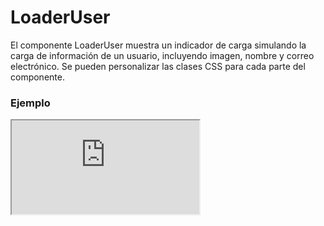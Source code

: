 
# LoaderUser

El componente LoaderUser muestra un indicador de carga simulando la carga de información de un usuario, incluyendo imagen, nombre y correo electrónico. Se pueden personalizar las clases CSS para cada parte del componente.

### Ejemplo

<Iframe minHeightIframe="30dvh" src="https://fenextjs-component-storybook.vercel.app/iframe.html?args=&id=loader-user--index&viewMode=story" />

### Importacion

Para importar el componente LoaderUser, se puede hacer desde fenextjs

```tsx copy
import { LoaderUser } from "fenextjs";
```

### Parametros

| Parametro | Tipo | Requerido | Default | Descripcion |
| --------- | ---- | --------- | ------- | ----------- |
| classNameLoaderUser | string | no | '' | Clase CSS para personalizar el contenedor del componente del usuario cargando. |
| classNameLoaderUserImg | string | no | '' | Clase CSS para personalizar la imagen del indicador de carga del usuario. |
| classNameLoaderUserName | string | no | '' | Clase CSS para personalizar el nombre del indicador de carga del usuario. |
| classNameLoaderUserEmail | string | no | '' | Clase CSS para personalizar el correo electrónico del indicador de carga del usuario. |

### Storybook

Para ver el storybook del componente lo puede hacer con este [link](https://fenextjs-component-storybook.vercel.app/?path=/story/loader-user--index)

### Usos

- LoaderUser básico

```tsx copy
<LoaderUser />
```

- LoaderUser con clases personalizadas

```tsx copy
<LoaderUser classNameLoaderUser="custom-user" classNameLoaderUserImg="custom-img" />
```

